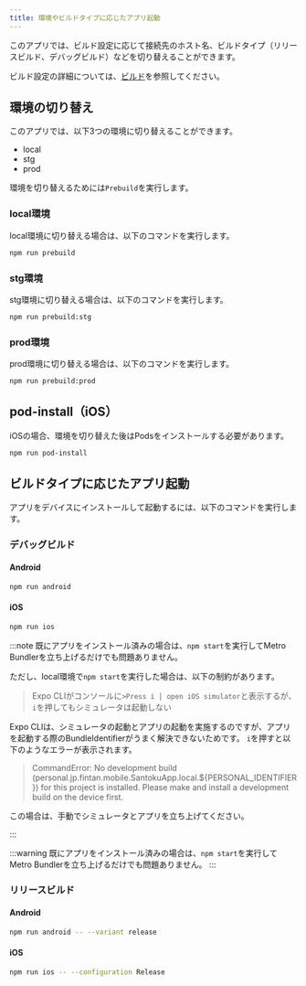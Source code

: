 ```yaml
---
title: 環境やビルドタイプに応じたアプリ起動
---
```


このアプリでは、ビルド設定に応じて接続先のホスト名、ビルドタイプ（リリースビルド、デバッグビルド）などを切り替えることができます。

ビルド設定の詳細については、[ビルド](../build-configuration.mdx)を参照してください。

## 環境の切り替え

このアプリでは、以下3つの環境に切り替えることができます。

- local
- stg
- prod

環境を切り替えるためには`Prebuild`を実行します。

### local環境

local環境に切り替える場合は、以下のコマンドを実行します。

```bash
npm run prebuild
```

### stg環境

stg環境に切り替える場合は、以下のコマンドを実行します。

```bash
npm run prebuild:stg
```

### prod環境

prod環境に切り替える場合は、以下のコマンドを実行します。

```bash
npm run prebuild:prod
```

## pod-install（iOS）

iOSの場合、環境を切り替えた後はPodsをインストールする必要があります。

```bash
npm run pod-install
```

## ビルドタイプに応じたアプリ起動

アプリをデバイスにインストールして起動するには、以下のコマンドを実行します。

### デバッグビルド

#### Android

```bash
npm run android
```

#### iOS

```bash
npm run ios 
```

:::note
既にアプリをインストール済みの場合は、`npm start`を実行してMetro Bundlerを立ち上げるだけでも問題ありません。

ただし、local環境で`npm start`を実行した場合は、以下の制約があります。

> Expo CLIがコンソールに`>Press i │ open iOS simulator`と表示するが、`i`を押してもシミュレータは起動しない

Expo CLIは、シミュレータの起動とアプリの起動を実施するのですが、アプリを起動する際のBundleIdentifierがうまく解決できないためです。
`i`を押すと以下のようなエラーが表示されます。

> CommandError: No development build (personal.jp.fintan.mobile.SantokuApp.local.${PERSONAL_IDENTIFIER}) for this project is installed. Please make and install a development build on the device first.

この場合は、手動でシミュレータとアプリを立ち上げてください。

:::

:::warning
既にアプリをインストール済みの場合は、`npm start`を実行してMetro Bundlerを立ち上げるだけでも問題ありません。
:::

### リリースビルド

<!-- markdownlint-disable MD024 -->

#### Android

```bash
npm run android -- --variant release
```

#### iOS

```bash
npm run ios -- --configuration Release
```

<!-- markdownlint-enable MD024 -->
